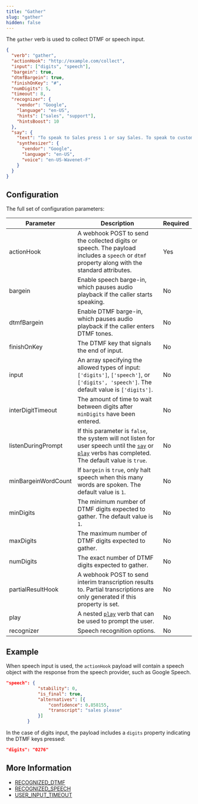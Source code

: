 ```yaml
---
title: "Gather"
slug: "gather"
hidden: false
---
```


The `gather` verb is used to collect DTMF or speech input.

```json
{
  "verb": "gather",
  "actionHook": "http://example.com/collect",
  "input": ["digits", "speech"],
  "bargein": true,
  "dtmfBargein": true,
  "finishOnKey": "#",
  "numDigits": 5,
  "timeout": 8,
  "recognizer": {
    "vendor": "Google",
    "language": "en-US",
    "hints": ["sales", "support"],
    "hintsBoost": 10
  },
  "say": {
    "text": "To speak to Sales press 1 or say Sales. To speak to customer support press 2 or say Support",
    "synthesizer": {
      "vendor": "Google",
      "language": "en-US",
      "voice": "en-US-Wavenet-F"
    }
  }
}
```

## Configuration

The full set of configuration parameters:

| Parameter           | Description                                                                                                                                                               | Required |
|---------------------|---------------------------------------------------------------------------------------------------------------------------------------------------------------------------|----------|
| actionHook          | A webhook POST to send the collected digits or speech. The payload includes a `speech` or `dtmf` property along with the standard attributes.                             | Yes      |
| bargein             | Enable speech barge-in, which pauses audio playback if the caller starts speaking.                                                                                        | No       |
| dtmfBargein         | Enable DTMF barge-in, which pauses audio playback if the caller enters DTMF tones.                                                                                        | No       |
| finishOnKey         | The DTMF key that signals the end of input.                                                                                                                               | No       |
| input               | An array specifying the allowed types of input: `['digits']`, `['speech']`, or `['digits', 'speech']`. The default value is `['digits']`.                                 | No       |
| interDigitTimeout   | The amount of time to wait between digits after `minDigits` have been entered.                                                                                            | No       |
| listenDuringPrompt  | If this parameter is `false`, the system will not listen for user speech until the [`say`](/ai/agents/develop/node-reference/basic/say) or [`play`](/voice-gateway/references/verbs/play) verbs has completed. The default value is `true`. | No       |
| minBargeinWordCount | If `bargein` is `true`, only halt speech when this many words are spoken. The default value is `1`.                                                                       | No       |
| minDigits           | The minimum number of DTMF digits expected to gather. The default value is `1`.                                                                                           | No       |
| maxDigits           | The maximum number of DTMF digits expected to gather.                                                                                                                     | No       |
| numDigits           | The exact number of DTMF digits expected to gather.                                                                                                                       | No       |
| partialResultHook   | A webhook POST to send interim transcription results to. Partial transcriptions are only generated if this property is set.                                               | No       |
| play                | A nested [`play`](/voice-gateway/references/verbs/play) verb that can be used to prompt the user.                                                                                                      | No       |
| recognizer          | Speech recognition options.                                                                                                                                               | No       |

## Example

When speech input is used,
the `actionHook` payload will contain a speech object with the response from the speech provider, such as Google Speech.

```json
"speech": {
			"stability": 0,
			"is_final": true,
			"alternatives": [{
				"confidence": 0.858155,
				"transcript": "sales please"
			}]
		}
```

In the case of digits input, the payload includes a `digits` property indicating the DTMF keys pressed:

```json
"digits": "0276"
```

## More Information

- [RECOGNIZED_DTMF](/voice-gateway/references/events/RECOGNIZED_DTMF)
- [RECOGNIZED_SPEECH](/voice-gateway/references/events/RECOGNIZED_SPEECH)
- [USER_INPUT_TIMEOUT](/voice-gateway/references/events/USER_INPUT_TIMEOUT)